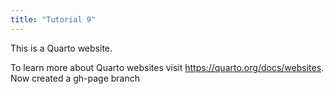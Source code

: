 ```yaml
---
title: "Tutorial 9"
---
```


This is a Quarto website.

To learn more about Quarto websites visit <https://quarto.org/docs/websites>.
Now created a gh-page branch
